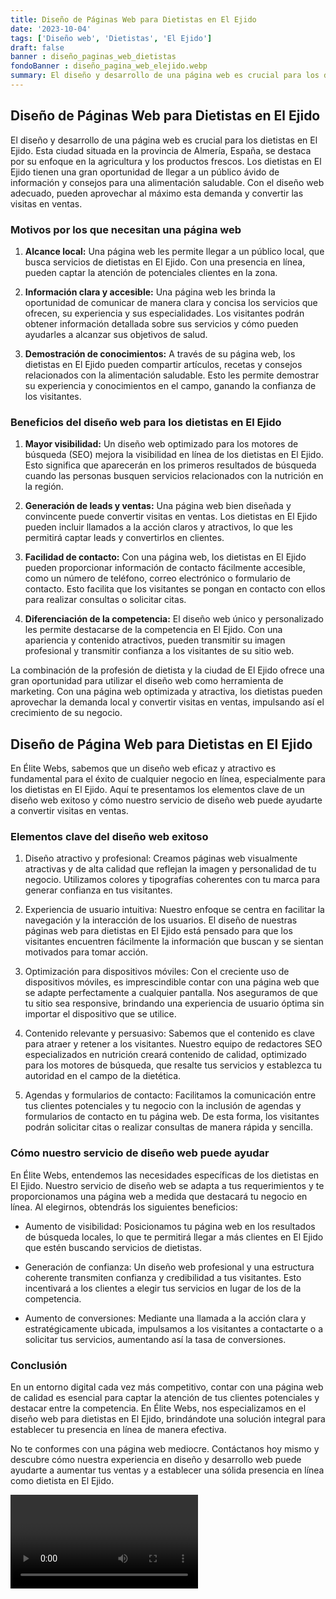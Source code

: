 ```yaml
---
title: Diseño de Páginas Web para Dietistas en El Ejido
date: '2023-10-04'
tags: ['Diseño web', 'Dietistas', 'El Ejido']
draft: false
banner : diseño_paginas_web_dietistas
fondoBanner : diseño_pagina_web_elejido.webp
summary: El diseño y desarrollo de una página web es crucial para los dietistas en El Ejido. Esta ciudad situada en la provincia de Almería, España, se destaca por su enfoque en la agricultura y los productos frescos. Los dietistas en El Ejido tienen una gran oportunidad de llegar a un público ávido de información y consejos para una alimentación saludable. Con el diseño web adecuado, pueden aprovechar al máximo esta demanda y convertir las visitas en ventas.
---
```


## Diseño de Páginas Web para Dietistas en El Ejido

El diseño y desarrollo de una página web es crucial para los dietistas en El Ejido. Esta ciudad situada en la provincia de Almería, España, se destaca por su enfoque en la agricultura y los productos frescos. Los dietistas en El Ejido tienen una gran oportunidad de llegar a un público ávido de información y consejos para una alimentación saludable. Con el diseño web adecuado, pueden aprovechar al máximo esta demanda y convertir las visitas en ventas.

### Motivos por los que necesitan una página web

1. **Alcance local:** Una página web les permite llegar a un público local, que busca servicios de dietistas en El Ejido. Con una presencia en línea, pueden captar la atención de potenciales clientes en la zona.

2. **Información clara y accesible:** Una página web les brinda la oportunidad de comunicar de manera clara y concisa los servicios que ofrecen, su experiencia y sus especialidades. Los visitantes podrán obtener información detallada sobre sus servicios y cómo pueden ayudarles a alcanzar sus objetivos de salud.

3. **Demostración de conocimientos:** A través de su página web, los dietistas en El Ejido pueden compartir artículos, recetas y consejos relacionados con la alimentación saludable. Esto les permite demostrar su experiencia y conocimientos en el campo, ganando la confianza de los visitantes.

### Beneficios del diseño web para los dietistas en El Ejido

1. **Mayor visibilidad:** Un diseño web optimizado para los motores de búsqueda (SEO) mejora la visibilidad en línea de los dietistas en El Ejido. Esto significa que aparecerán en los primeros resultados de búsqueda cuando las personas busquen servicios relacionados con la nutrición en la región.

2. **Generación de leads y ventas:** Una página web bien diseñada y convincente puede convertir visitas en ventas. Los dietistas en El Ejido pueden incluir llamados a la acción claros y atractivos, lo que les permitirá captar leads y convertirlos en clientes.

3. **Facilidad de contacto:** Con una página web, los dietistas en El Ejido pueden proporcionar información de contacto fácilmente accesible, como un número de teléfono, correo electrónico o formulario de contacto. Esto facilita que los visitantes se pongan en contacto con ellos para realizar consultas o solicitar citas.

4. **Diferenciación de la competencia:** El diseño web único y personalizado les permite destacarse de la competencia en El Ejido. Con una apariencia y contenido atractivos, pueden transmitir su imagen profesional y transmitir confianza a los visitantes de su sitio web.

La combinación de la profesión de dietista y la ciudad de El Ejido ofrece una gran oportunidad para utilizar el diseño web como herramienta de marketing. Con una página web optimizada y atractiva, los dietistas pueden aprovechar la demanda local y convertir visitas en ventas, impulsando así el crecimiento de su negocio.

<GifSeo />

<Cta />

## Diseño de Página Web para Dietistas en El Ejido

En Élite Webs, sabemos que un diseño web eficaz y atractivo es fundamental para el éxito de cualquier negocio en línea, especialmente para los dietistas en El Ejido. Aquí te presentamos los elementos clave de un diseño web exitoso y cómo nuestro servicio de diseño web puede ayudarte a convertir visitas en ventas.

### Elementos clave del diseño web exitoso

1. Diseño atractivo y profesional: Creamos páginas web visualmente atractivas y de alta calidad que reflejan la imagen y personalidad de tu negocio. Utilizamos colores y tipografías coherentes con tu marca para generar confianza en tus visitantes.

2. Experiencia de usuario intuitiva: Nuestro enfoque se centra en facilitar la navegación y la interacción de los usuarios. El diseño de nuestras páginas web para dietistas en El Ejido está pensado para que los visitantes encuentren fácilmente la información que buscan y se sientan motivados para tomar acción.

3. Optimización para dispositivos móviles: Con el creciente uso de dispositivos móviles, es imprescindible contar con una página web que se adapte perfectamente a cualquier pantalla. Nos aseguramos de que tu sitio sea responsive, brindando una experiencia de usuario óptima sin importar el dispositivo que se utilice.

4. Contenido relevante y persuasivo: Sabemos que el contenido es clave para atraer y retener a los visitantes. Nuestro equipo de redactores SEO especializados en nutrición creará contenido de calidad, optimizado para los motores de búsqueda, que resalte tus servicios y establezca tu autoridad en el campo de la dietética.

5. Agendas y formularios de contacto: Facilitamos la comunicación entre tus clientes potenciales y tu negocio con la inclusión de agendas y formularios de contacto en tu página web. De esta forma, los visitantes podrán solicitar citas o realizar consultas de manera rápida y sencilla.

### Cómo nuestro servicio de diseño web puede ayudar

En Élite Webs, entendemos las necesidades específicas de los dietistas en El Ejido. Nuestro servicio de diseño web se adapta a tus requerimientos y te proporcionamos una página web a medida que destacará tu negocio en línea. Al elegirnos, obtendrás los siguientes beneficios:

- Aumento de visibilidad: Posicionamos tu página web en los resultados de búsqueda locales, lo que te permitirá llegar a más clientes en El Ejido que estén buscando servicios de dietistas.

- Generación de confianza: Un diseño web profesional y una estructura coherente transmiten confianza y credibilidad a tus visitantes. Esto incentivará a los clientes a elegir tus servicios en lugar de los de la competencia.

- Aumento de conversiones: Mediante una llamada a la acción clara y estratégicamente ubicada, impulsamos a los visitantes a contactarte o a solicitar tus servicios, aumentando así la tasa de conversiones.

### Conclusión

En un entorno digital cada vez más competitivo, contar con una página web de calidad es esencial para captar la atención de tus clientes potenciales y destacar entre la competencia. En Élite Webs, nos especializamos en el diseño web para dietistas en El Ejido, brindándote una solución integral para establecer tu presencia en línea de manera efectiva.

No te conformes con una página web mediocre. Contáctanos hoy mismo y descubre cómo nuestra experiencia en diseño y desarrollo web puede ayudarte a aumentar tus ventas y a establecer una sólida presencia en línea como dietista en El Ejido.

<Video />

<CtaBot job='Dietistas' city='El Ejido'/>

<Gmaps query='El Ejido+españa+maps' />
